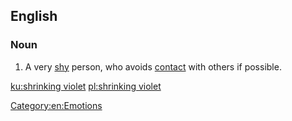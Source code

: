 ==English==

===Noun===
{{en-noun|head=[[shrinking]] [[violet]]}}

# {{label|en|idiomatic}} A very [[shy]] person, who avoids [[contact]] with others if possible.

[[Category:en:Emotions]]

[[ku:shrinking violet]]
[[pl:shrinking violet]]